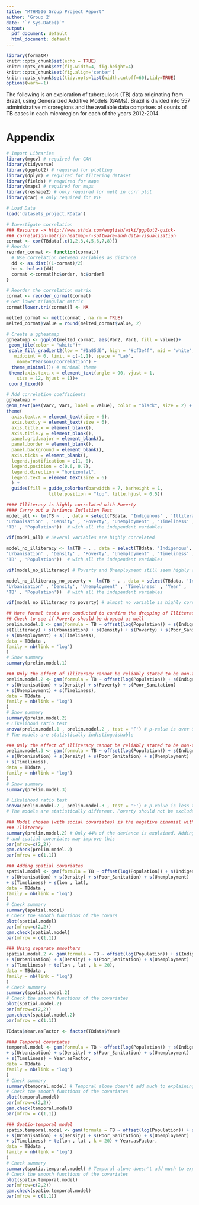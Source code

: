 ```yaml
---
title: "MTHM506 Group Project Report"
author: 'Group 2'
date: "`r Sys.Date()`"
output:
  pdf_document: default
  html_document: default
---
```


```r
library(formatR)
knitr::opts_chunk$set(echo = TRUE)
knitr::opts_chunk$set(fig.width=4, fig.height=4)
knitr::opts_chunk$set(fig.align='center')
knitr::opts_chunk$set(tidy.opts=list(width.cutoff=60),tidy=TRUE)
options(warn=-1)
```

The following is an exploration of tuberculosis (TB) data originating from Brazil, using Generalized
Additive Models (GAMs). Brazil is divided into 557 administrative microregions and the available data
comprises of counts of TB cases in each microregion for each of the years 2012-2014.


# Appendix
```r
# Import Libraries
library(mgcv) # required for GAM 
library(tidyverse) 
library(ggplot2) # required for plotting
library(dplyr) # required for filtering dataset
library(fields) # required for maps
library(maps) # required for maps
library(reshape2) # only required for melt in corr plot
library(car) # only required for VIF

# Load Data
load('datasets_project.RData')

# Investigate correlation
### Resource -> http://www.sthda.com/english/wiki/ggplot2-quick-
### correlation-matrix-heatmap-r-software-and-data-visualization
cormat <- cor(TBdata[,c(1,2,3,4,5,6,7,8)])
# Reorder
reorder_cormat <- function(cormat){
  # Use correlation between variables as distance
  dd <- as.dist((1-cormat)/2)
  hc <- hclust(dd)
  cormat <-cormat[hc$order, hc$order]
}

# Reorder the correlation matrix
cormat <- reorder_cormat(cormat)
# Get lower triangular matrix
cormat[lower.tri(cormat)] <- NA

melted_cormat <- melt(cormat , na.rm = TRUE)
melted_cormat$value = round(melted_cormat$value, 2)

# Create a ggheatmap
ggheatmap <- ggplot(melted_cormat, aes(Var2, Var1, fill = value))+
 geom_tile(color = "white")+
 scale_fill_gradient2(low = "#1a85d6", high = "#cf3e4f", mid = "white", 
   midpoint = 0, limit = c(-1,1), space = "Lab", 
    name="Pearson\nCorrelation") +
  theme_minimal()+ # minimal theme
 theme(axis.text.x = element_text(angle = 90, vjust = 1, 
    size = 12, hjust = 1))+
 coord_fixed()

# Add correlation coefficients
ggheatmap +
geom_text(aes(Var2, Var1, label = value), color = "black", size = 2) +
theme(
  axis.text.x = element_text(size = 6),
  axis.text.y = element_text(size = 6),
  axis.title.x = element_blank(),
  axis.title.y = element_blank(),
  panel.grid.major = element_blank(),
  panel.border = element_blank(),
  panel.background = element_blank(),
  axis.ticks = element_blank(),
  legend.justification = c(1, 0),
  legend.position = c(0.6, 0.7),
  legend.direction = "horizontal",
  legend.text = element_text(size = 6)
  ) + 
  guides(fill = guide_colorbar(barwidth = 7, barheight = 1,
                title.position = "top", title.hjust = 0.5))

#### Illiteracy is highly correlated with Poverty
#### Carry out a Variance Inflation Test
model_all <- lm(TB ~ . , data = select(TBdata, 'Indigenous' , 'Illiteracy' , 
'Urbanisation' , 'Density' , 'Poverty', 'Unemployment' , 'Timeliness' , 'Year' ,
'TB' , 'Population'))  # with all the independent variables

vif(model_all) # Several variables are highly correlated

model_no_illiteracy <- lm(TB ~ . , data = select(TBdata, 'Indigenous', 
'Urbanisation' , 'Density' , 'Poverty', 'Unemployment' , 'Timeliness' , 'Year' ,
'TB' , 'Population'))  # with all the independent variables

vif(model_no_illiteracy) # Poverty and Unemployment still seem highly correlated

model_no_illiteracy_no_poverty <- lm(TB ~ . , data = select(TBdata, 'Indigenous', 
'Urbanisation' , 'Density', 'Unemployment' , 'Timeliness' , 'Year' ,
'TB' , 'Population'))  # with all the independent variables

vif(model_no_illiteracy_no_poverty) # almost no variable is highly correlated

## More formal tests are conducted to confirm the dropping of Illiteracy.
## Check to see if Poverty should be dropped as well
prelim.model.1 <- gam(formula = TB ~ offset(log(Population)) + s(Indigenous) + 
s(Illiteracy) + s(Urbanisation) + s(Density) + s(Poverty) + s(Poor_Sanitation)
+ s(Unemployment) + s(Timeliness),
data = TBdata , 
family = nb(link = 'log')
)
# Show summary
summary(prelim.model.1)

### Only the effect of illiteracy cannot be reliably stated to be non-zero
prelim.model.2 <- gam(formula = TB ~ offset(log(Population)) + s(Indigenous) 
+ s(Urbanisation) + s(Density) + s(Poverty) + s(Poor_Sanitation)
+ s(Unemployment) + s(Timeliness),
data = TBdata , 
family = nb(link = 'log')
)
# Show summary
summary(prelim.model.2)
# Likelihood ratio test
anova(prelim.model.1 , prelim.model.2 , test = 'F') # p-value is over 0.05
# The models are statistically indistinguishable

### Only the effect of illiteracy cannot be reliably stated to be non-zero
prelim.model.3 <- gam(formula = TB ~ offset(log(Population)) + s(Indigenous) 
+ s(Urbanisation) + s(Density) + s(Poor_Sanitation) + s(Unemployment) 
+ s(Timeliness),
data = TBdata , 
family = nb(link = 'log')
)
# Show summary
summary(prelim.model.3)

# Likelihood ratio test
anova(prelim.model.2 , prelim.model.3 , test = 'F') # p-value is less than 0.05
# The models are statistically different. Poverty should not be excluded.

### Model chosen (with social covariates) is the negative binomial without
### Illiteracy
summary(prelim.model.2) # Only 44% of the deviance is explained. Adding temporal
# and spatial covariates may improve this
par(mfrow=c(2,2))
gam.check(prelim.model.2)
par(mfrow = c(1,1))

### Adding spatial covariates
spatial.model <- gam(formula = TB ~ offset(log(Population)) + s(Indigenous) 
+ s(Urbanisation) + s(Density) + s(Poor_Sanitation) + s(Unemployment) 
+ s(Timeliness) + s(lon , lat),
data = TBdata , 
family = nb(link = 'log')
)
# Check summary
summary(spatial.model)
# Check the smooth functions of the covars
plot(spatial.model)
par(mfrow=c(2,2))
gam.check(spatial.model)
par(mfrow = c(1,1))

### Using separate smoothers
spatial.model.2 <- gam(formula = TB ~ offset(log(Population)) + s(Indigenous) 
+ s(Urbanisation) + s(Density) + s(Poor_Sanitation) + s(Unemployment) 
+ s(Timeliness) + te(lon , lat , k = 20),
data = TBdata , 
family = nb(link = 'log')
)
# Check summary
summary(spatial.model.2)
# Check the smooth functions of the covariates
plot(spatial.model.2)
par(mfrow=c(2,2))
gam.check(spatial.model.2)
par(mfrow = c(1,1))

TBdata$Year.asFactor <- factor(TBdata$Year)

#### Temporal covariates
temporal.model <- gam(formula = TB ~ offset(log(Population)) + s(Indigenous) 
+ s(Urbanisation) + s(Density) + s(Poor_Sanitation) + s(Unemployment) 
+ s(Timeliness) + Year.asFactor,
data = TBdata , 
family = nb(link = 'log')
)
# Check summary
summary(temporal.model) # Temporal alone doesn't add much to explaining the variance
# Check the smooth functions of the covariates
plot(temporal.model)
par(mfrow=c(2,2))
gam.check(temporal.model)
par(mfrow = c(1,1))

### Spatio-temporal model
spatio.temporal.model <- gam(formula = TB ~ offset(log(Population)) + s(Indigenous) 
+ s(Urbanisation) + s(Density) + s(Poor_Sanitation) + s(Unemployment) 
+ s(Timeliness) + te(lon , lat , k = 20) + Year.asFactor,
data = TBdata , 
family = nb(link = 'log')
)
# Check summary
summary(spatio.temporal.model) # Temporal alone doesn't add much to explaining the variance
# Check the smooth functions of the covariates
plot(spatio.temporal.model)
par(mfrow=c(2,2))
gam.check(spatio.temporal.model)
par(mfrow = c(1,1))

```
